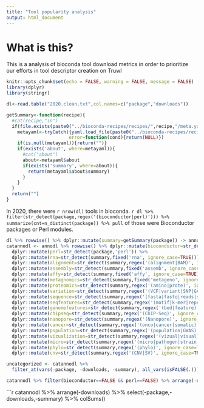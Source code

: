 ```yaml
---
title: "Tool popularity analysis"
output: html_document
---
```


# What is this?
This is a analysis of bioconda tool download metrics in order to prioritize our efforts in tool descriptor creation on Truwl

```r
knitr::opts_chunk$set(echo = FALSE, warning = FALSE, message = FALSE)
library(dplyr)
library(stringr)
```

```r
dl<-read.table("2020.clean.txt",col.names=c("package","downloads"))

getSummary<-function(recipe){
  #cat(recipe,"\n")
  if(file.exists(paste0("../bioconda-recipes/recipes/",recipe,"/meta.yaml"))){
    metayaml<-tryCatch({yaml.load_file(paste0("../bioconda-recipes/recipes/",recipe,"/meta.yaml"),eval.expr=FALSE)},
                       error=function(cond){return(NULL)})
    if(is.null(metayaml)){return("")}
    if(exists('about', where=metayaml)){
      #cat("about")
      about<-metayaml$about
      if(exists('summary', where=about)){
        return(metayaml$about$summary)
      }
    }
  }
  return("")
}

```

In 2020, there were `r nrow(dl)` tools in bioconda. `r dl %>% filter(str_detect(package,regex('(bioconductor|perl)'))) %>% summarize(cnt=n_distinct(package)) %>% pull ` of those were Bioconductor packages or Perl modules.

```r
dl %>% rowwise() %>% dplyr::mutate(summary=getSummary(package)) -> annodl
catannodl <- annodl %>% rowwise() %>% dplyr::mutate(bioconductor=str_detect(package,'bioconductor')) %>%
  dplyr::mutate(perl=str_detect(package,'perl')) %>%
  dplyr::mutate(rna=str_detect(summary,fixed('rna', ignore_case=TRUE))) %>%
  dplyr::mutate(alignment=str_detect(summary,regex('(alignment|BAM)', ignore_case=TRUE))) %>%
  dplyr::mutate(assembly=str_detect(summary,fixed('assemb', ignore_case=TRUE))) %>%
  dplyr::mutate(affy=str_detect(summary,fixed('affy', ignore_case=TRUE))) %>%
  dplyr::mutate(metagnomics=str_detect(summary,fixed('metageno', ignore_case=TRUE))) %>%
  dplyr::mutate(proteomics=str_detect(summary,regex('(amino|prote)', ignore_case=TRUE))) %>%
  dplyr::mutate(variation=str_detect(summary,regex('(VCF|variant|SNP|GATK)', ignore_case=TRUE))) %>%
  dplyr::mutate(sequence=str_detect(summary,regex('(fasta|fastq|reads|sequencing|adapter)', ignore_case=TRUE))) %>%
  dplyr::mutate(seqfeatures=str_detect(summary,regex('(motif|k-mer|repeat)', ignore_case=TRUE))) %>%
  dplyr::mutate(genomefeatures=str_detect(summary,regex('(bed|feature)', ignore_case=TRUE))) %>%
  dplyr::mutate(chipseq=str_detect(summary,regex('(ChIP-Seq)', ignore_case=TRUE))) %>%
  dplyr::mutate(nanopore=str_detect(summary,regex('(Nanopore)', ignore_case=TRUE))) %>%
  dplyr::mutate(cancer=str_detect(summary,regex('(onco|cancer|somatic)', ignore_case=TRUE))) %>%
  dplyr::mutate(population=str_detect(summary,regex('(population|GWAS)', ignore_case=TRUE))) %>%
  dplyr::mutate(vizualization=str_detect(summary,regex('(vizual|visual)', ignore_case=TRUE))) %>% 
  dplyr::mutate(micro=str_detect(summary,regex('(micro|pathogen|strain|viral)', ignore_case=TRUE))) %>% 
  dplyr::mutate(phylo=str_detect(summary,regex('(phylo)', ignore_case=TRUE))) %>%
  dplyr::mutate(cnv=str_detect(summary,regex('(CNV|SV)', ignore_case=TRUE))) 

uncategorized <- catannodl %>% 
  filter_at(vars(-package, -downloads, -summary), all_vars(isFALSE(.))) 

```

```r
catannodl %>% filter(bioconductor==FALSE && perl==FALSE) %>% arrange(-downloads) %>% select(package,downloads,summary) %>% head(100) %>% knitr::kable()
```

```r
catannodl %>% arrange(-downloads) %>% select(-package,-downloads,-summary) %>% colSums()
